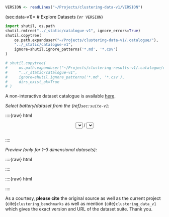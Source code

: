 ```r
VERSION <- readLines("~/Projects/clustering-data-v1/VERSION")
```

(sec:data-v1)=
# Explore Datasets (v`r VERSION`)

```python
import shutil, os.path
shutil.rmtree("../_static/catalogue-v1", ignore_errors=True)
shutil.copytree(
    os.path.expanduser("~/Projects/clustering-data-v1/.catalogue/"),
    "../_static/catalogue-v1",
    ignore=shutil.ignore_patterns('*.md', '*.csv')
)

# shutil.copytree(
#     os.path.expanduser("~/Projects/clustering-results-v1/.catalogue/original/"),
#     "../_static/catalogue-v1",
#     ignore=shutil.ignore_patterns('*.md', '*.csv'),
#     dirs_exist_ok=True
# )
```

A non-interactive dataset catalogue is available
[here](https://github.com/gagolews/clustering-data-v1/tree/master/.catalogue).

*Select battery/dataset from the {ref}`sec:suite-v1`:*

::::{raw} html
<form style="margin-bottom: 2em">

<div style="text-align: center">
<span id="select_prev" class="btn btn-neutral float-left" title="Previous dataset"><span class="fa fa-arrow-circle-left" aria-hidden="true"></span></span>

<select id="select_battery" name="select_battery" class="btn btn-neutral">
</select>
/
<select id="select_dataset" name="select_dataset" class="btn btn-neutral">
</select>

<span id="select_next" class="btn btn-neutral float-right" title="Next dataset"><span class="fa fa-arrow-circle-right" aria-hidden="true"></span></span>
</div>

</form>
::::


*Preview (only for 1–3 dimensional datasets):*

::::{raw} html

<div id="dataset_showcase">

</div>
::::



::::{raw} html
<script type="text/javascript">

var suite =
```python
import pandas as pd
import json

batteries = [
    "wut", "sipu", "fcps", "graves", "other",
    "uci", "mnist", "g2mg", "h2mg"
]

suite = dict()
for battery in batteries:
    x = pd.read_csv(
        "~/Projects/clustering-data-v1/.catalogue/%s.csv" % battery
    )

    suite[battery] = dict()
    for dataset, labels in x.groupby("dataset", sort=False).labels:
        suite[battery][dataset] = labels.to_list()

print(json.dumps(suite))
```
;
</script>

<script type="text/javascript">
```r
cat(readLines("include-dataset-browser.js"), sep="\n")
```
</script>
::::


::::{important}
As a courtesy, **please cite** the original source as well as the current project
{cite}`clustering_benchmarks` as well as mention {cite}`clustering_data_v1`
which gives the exact version and URL of the dataset suite. Thank you.
::::
